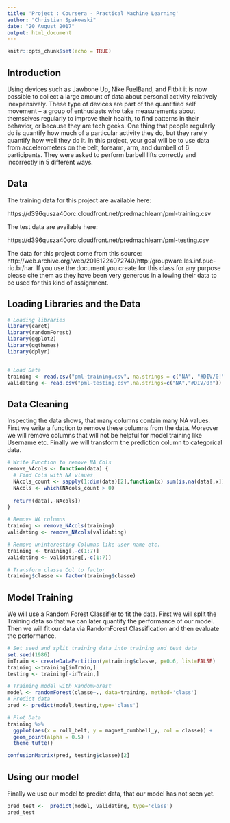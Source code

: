 ---
title: 'Project : Coursera - Practical Machine Learning'
author: "Christian Spakowski"
date: "20 August 2017"
output: html_document
---

```{r setup, include=FALSE}
knitr::opts_chunk$set(echo = TRUE)
```

## Introduction

Using devices such as Jawbone Up, Nike FuelBand, and Fitbit it is now possible to collect a large amount of data about personal activity relatively inexpensively. These type of devices are part of the quantified self movement – a group of enthusiasts who take measurements about themselves regularly to improve their health, to find patterns in their behavior, or because they are tech geeks. One thing that people regularly do is quantify how much of a particular activity they do, but they rarely quantify how well they do it. In this project, your goal will be to use data from accelerometers on the belt, forearm, arm, and dumbell of 6 participants. They were asked to perform barbell lifts correctly and incorrectly in 5 different ways.

## Data

The training data for this project are available here:

https://d396qusza40orc.cloudfront.net/predmachlearn/pml-training.csv

The test data are available here:

https://d396qusza40orc.cloudfront.net/predmachlearn/pml-testing.csv


The data for this project come from this source: http://web.archive.org/web/20161224072740/http:/groupware.les.inf.puc-rio.br/har. If you use the document you create for this class for any purpose please cite them as they have been very generous in allowing their data to be used for this kind of assignment.

## Loading Libraries and the Data

````{r Preparation, echo = T, message = F, warning = F}
# Loading libraries
library(caret)
library(randomForest)
library(ggplot2)
library(ggthemes)
library(dplyr)


# Load Data
training <- read.csv("pml-training.csv", na.strings = c("NA", "#DIV/0!", ""))
validating <- read.csv("pml-testing.csv",na.strings=c("NA","#DIV/0!"))
````

## Data Cleaning

Inspecting the data shows, that many columns contain many NA values. First we write a function to remove these columns from the data. Moreover we will remove columns that will not be helpful for model training like Username etc. Finally we will transform the prediction column to categorical data.

````{r Data Cleaning}
# Write Function to remove NA Cols
remove_NAcols <- function(data) {
  # Find Cols with NA vlaues
  NAcols_count <- sapply(1:dim(data)[2],function(x) sum(is.na(data[,x])))
  NAcols <- which(NAcols_count > 0)
  
  return(data[,-NAcols])
}

# Remove NA columns
training <- remove_NAcols(training)
validating <- remove_NAcols(validating)

# Remove uninteresting Columns like user name etc.
training <- training[,-c(1:7)]
validating <- validating[,-c(1:7)]

# Transform classe Col to factor
training$classe <- factor(training$classe)
````

## Model Training 

We will use a Random Forest Classifier to fit the data. First we will split the Training data so that we can later quantify the performance of our model. Then we will fit our data via RandomForest Classification and then evaluate the performance. 

````{r model fitting and Evaluation}
# Set seed and split training data into training and test data
set.seed(1986)
inTrain <- createDataPartition(y=training$classe, p=0.6, list=FALSE)
training <-training[inTrain,]
testing <- training[-inTrain,]

# Training model with RandomForest
model <- randomForest(classe~., data=training, method='class')
# Predict data
pred <- predict(model,testing,type='class') 

# Plot Data
training %>%
  ggplot(aes(x = roll_belt, y = magnet_dumbbell_y, col = classe)) +
  geom_point(alpha = 0.5) +
  theme_tufte()

confusionMatrix(pred, testing$classe)[2]
````

## Using our model

Finally we use our model to predict data, that our model has not seen yet. 

````{r Prediction}
pred_test <-  predict(model, validating, type='class')
pred_test
````
